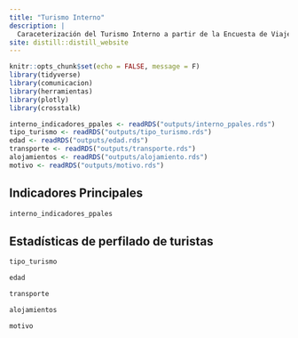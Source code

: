 ```yaml
---
title: "Turismo Interno"
description: |
  Caraceterización del Turismo Interno a partir de la Encuesta de Viajes y Turismo de los Hogares (EVyTH)
site: distill::distill_website
---
```


```r
knitr::opts_chunk$set(echo = FALSE, message = F)
library(tidyverse)
library(comunicacion)
library(herramientas)
library(plotly)
library(crosstalk)
```


```r
interno_indicadores_ppales <- readRDS("outputs/interno_ppales.rds")
tipo_turismo <- readRDS("outputs/tipo_turismo.rds")
edad <- readRDS("outputs/edad.rds")
transporte <- readRDS("outputs/transporte.rds")
alojamientos <- readRDS("outputs/alojamiento.rds")
motivo <- readRDS("outputs/motivo.rds")
```

## Indicadores Principales


```r
interno_indicadores_ppales
```

## Estadísticas de perfilado de turistas


```r
tipo_turismo
```

```r
edad
```

```r
transporte
```

```r
alojamientos
```

```r
motivo
```